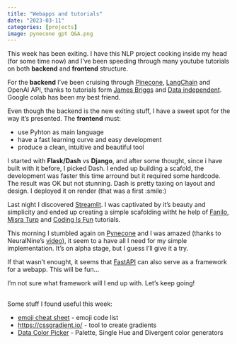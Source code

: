 ```yaml
---
title: "Webapps and tutorials"
date: "2023-03-11"
categories: [projects]
image: pynecone gpt Q&A.png
---
```



This week has been exiting. I have this NLP project cooking inside my head (for some time now) and I've been speeding through many youtube tutorials on both **backend** and **frontend** structure.

For the **backend** I've been cruising through [Pinecone](https://www.pinecone.io/), [LangChain](https://langchain.readthedocs.io/en/latest/#) and OpenAI API, thanks to tutorials form [James Briggs](https://www.youtube.com/@jamesbriggs) and [Data independent](https://www.youtube.com/@DataIndependent). Google colab has been my best friend.

Even though the backend is the new exiting stuff, I have a sweet spot for the way it's presented. The **frontend** must:

- use Pyhton as main language
- have a fast learning curve and easy development
- produce a clean, intuitive and beautiful tool

I started with **Flask/Dash** vs **Django**, and after some thought, since i have built with it before, I picked Dash. I ended up building a scafold, the development was faster this time arround but it required some hardcode. The result was OK but not stunning. Dash is pretty taxing on layout and design.
I deployed it on render (that was a first :smile:)

Last night I discovered [Streamlit](https://streamlit.io/). I was captivated by it's beauty and simplicity and ended up creating a simple scafolding witht he help of [Fanilo](https://www.youtube.com/@andfanilo), [Misra Turp](https://www.youtube.com/@misraturp) and [Coding Is Fun](https://www.youtube.com/@CodingIsFun) tutorials.

This morning I stumbled again on [Pynecone](https://pynecone.io/) and I was amazed (thanks to NeuralNine's [video](https://www.youtube.com/watch?v=ur4fCNMPp0I)), it seem to a
have all I need for my simple implementation. It's on alpha stage, but I guess I'll give it a try.

If that wasn't enought, it seems that [FastAPI](https://fastapi.tiangolo.com/) can also serve as a framework for a webapp. This will be fun...

I'm not sure what framework will I end up with. Let's keep going!

##
Some stuff I found useful this week:

- [emoji cheat sheet](https://www.webfx.com/tools/emoji-cheat-sheet/) - emoji code list
- [https://cssgradient.io/](https://cssgradient.io/) - tool to create gradients
- [Data Color Picker](https://www.learnui.design/tools/data-color-picker.html#palette) - Palette, Single Hue and Divergent color generators
